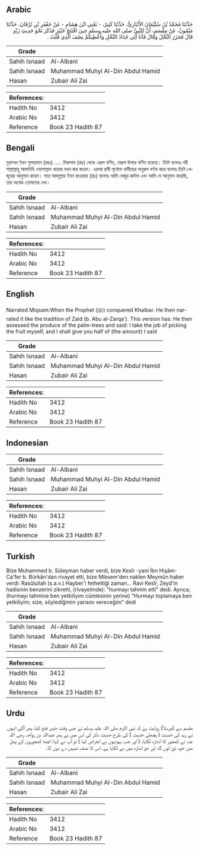 ## Arabic


<div dir="rtl" lang="ar" style={{fontSize:'larger',backgroundColor:'#f8f9fa',padding:20}}>
حَدَّثَنَا مُحَمَّدُ بْنُ سُلَيْمَانَ الأَنْبَارِيُّ، حَدَّثَنَا كَثِيرٌ، - يَعْنِي ابْنَ هِشَامٍ - عَنْ جَعْفَرِ بْنِ بُرْقَانَ، حَدَّثَنَا مَيْمُونٌ، عَنْ مِقْسَمٍ، أَنَّ النَّبِيَّ صلى الله عليه وسلم حِينَ افْتَتَحَ خَيْبَرَ فَذَكَرَ نَحْوَ حَدِيثِ زَيْدٍ قَالَ فَحَزَرَ النَّخْلَ وَقَالَ فَأَنَا أَلِي جُذَاذَ النَّخْلِ وَأُعْطِيكُمْ نِصْفَ الَّذِي قُلْتُ ‏.‏
</div>
<div style={{backgroundColor:'#f8f9fa',padding:20, marginBottom: 10}}><table> <thead> <tr> <th>Grade</th> <th></th> </tr> </thead> <tbody> <tr><td>Sahih Isnaad</td><td>Al-Albani</td></tr><tr><td>Sahih Isnaad</td><td>Muhammad Muhyi Al-Din Abdul Hamid</td></tr><tr><td>Hasan</td><td>Zubair Ali Zai</td></tr></tbody></table><table> <thead> <tr> <th>References:</th> <th></th> </tr> </thead> <tbody><tr><td>Hadith No</td><td>3412</td></tr><tr><td>Arabic No</td><td>3412</td></tr><tr><td>Reference</td><td>Book 23 Hadith 87</td></tr></tbody></table></div>

## Bengali


<div dir="ltr" lang="bn" style={{fontSize:'larger',backgroundColor:'#f8f9fa',padding:20}}>
মুহাম্মদ ইবন সুলায়মান (রহঃ) ..... মিকসাম (রাঃ) থেকে এরূপ বর্ণিত, যেরূপ উপরে বর্ণিত হয়েছে। তিনি বলেনঃ নবী সাল্লাল্লাহু আলাইহি ওয়াসাল্লাম খায়বর যখন জয় করেন। এরপর রাবী পূর্বোক্ত হাদীছের অনুরূপ বর্ণনা করে বলেনঃ তিনি খেজুরের আনুমান করেন। পরে আবদুল্লাহ ইবন রাওয়াহা (রাঃ) বলেনঃ আমি খেজুর কাটাব এবং আমি যে আনুমান করেছি, তার অর্ধেক তোমাদের দেব।
</div>
<div style={{backgroundColor:'#f8f9fa',padding:20, marginBottom: 10}}><table> <thead> <tr> <th>Grade</th> <th></th> </tr> </thead> <tbody> <tr><td>Sahih Isnaad</td><td>Al-Albani</td></tr><tr><td>Sahih Isnaad</td><td>Muhammad Muhyi Al-Din Abdul Hamid</td></tr><tr><td>Hasan</td><td>Zubair Ali Zai</td></tr></tbody></table><table> <thead> <tr> <th>References:</th> <th></th> </tr> </thead> <tbody><tr><td>Hadith No</td><td>3412</td></tr><tr><td>Arabic No</td><td>3412</td></tr><tr><td>Reference</td><td>Book 23 Hadith 87</td></tr></tbody></table></div>

## English


<div dir="ltr" lang="en" style={{fontSize:'larger',backgroundColor:'#f8f9fa',padding:20}}>
Narrated Miqsam:When the Prophet (ﷺ) conquered Khaibar. He then narrated it like the tradition of Zaid (b. Abu al-Zarqa'). This version has: He then assessed the produce of the palm-trees and said: I take the job of picking the fruit myself, and I shall give you half of (the amount) I said
</div>
<div style={{backgroundColor:'#f8f9fa',padding:20, marginBottom: 10}}><table> <thead> <tr> <th>Grade</th> <th></th> </tr> </thead> <tbody> <tr><td>Sahih Isnaad</td><td>Al-Albani</td></tr><tr><td>Sahih Isnaad</td><td>Muhammad Muhyi Al-Din Abdul Hamid</td></tr><tr><td>Hasan</td><td>Zubair Ali Zai</td></tr></tbody></table><table> <thead> <tr> <th>References:</th> <th></th> </tr> </thead> <tbody><tr><td>Hadith No</td><td>3412</td></tr><tr><td>Arabic No</td><td>3412</td></tr><tr><td>Reference</td><td>Book 23 Hadith 87</td></tr></tbody></table></div>

## Indonesian


<div dir="ltr" lang="id" style={{fontSize:'larger',backgroundColor:'#f8f9fa',padding:20}}>

</div>
<div style={{backgroundColor:'#f8f9fa',padding:20, marginBottom: 10}}><table> <thead> <tr> <th>Grade</th> <th></th> </tr> </thead> <tbody> <tr><td>Sahih Isnaad</td><td>Al-Albani</td></tr><tr><td>Sahih Isnaad</td><td>Muhammad Muhyi Al-Din Abdul Hamid</td></tr><tr><td>Hasan</td><td>Zubair Ali Zai</td></tr></tbody></table><table> <thead> <tr> <th>References:</th> <th></th> </tr> </thead> <tbody><tr><td>Hadith No</td><td>3412</td></tr><tr><td>Arabic No</td><td>3412</td></tr><tr><td>Reference</td><td>Book 23 Hadith 87</td></tr></tbody></table></div>

## Turkish


<div dir="ltr" lang="tr" style={{fontSize:'larger',backgroundColor:'#f8f9fa',padding:20}}>
Bize Muhammed b. Süleyman haber verdi, bize Kesîr -yani İbn Hişâm- Ca'fer b. Bürkân'dan rivayet etti, bize Miksem'den naklen Meymûn haber verdi: Rasûlullah (s.a.v.) Hayber'i fethettiği zaman... Ravi Kesîr, Zeyd'in hadisinin benzerini zikretti, (rivayetinde): "hurmayı tahmin etti" dedi. Ayrıca; (hurmayı tahmine ben yetkiliyim cümlesinin yerine) "Hurmayı toplamaya ben yetkiliyim; size, söylediğimin yarısını vereceğim" dedi
</div>
<div style={{backgroundColor:'#f8f9fa',padding:20, marginBottom: 10}}><table> <thead> <tr> <th>Grade</th> <th></th> </tr> </thead> <tbody> <tr><td>Sahih Isnaad</td><td>Al-Albani</td></tr><tr><td>Sahih Isnaad</td><td>Muhammad Muhyi Al-Din Abdul Hamid</td></tr><tr><td>Hasan</td><td>Zubair Ali Zai</td></tr></tbody></table><table> <thead> <tr> <th>References:</th> <th></th> </tr> </thead> <tbody><tr><td>Hadith No</td><td>3412</td></tr><tr><td>Arabic No</td><td>3412</td></tr><tr><td>Reference</td><td>Book 23 Hadith 87</td></tr></tbody></table></div>

## Urdu


<div dir="rtl" lang="ur" style={{fontSize:'larger',backgroundColor:'#f8f9fa',padding:20}}>
مقسم سے (مرسلاً) روایت ہے کہ نبی اکرم صلی اللہ علیہ وسلم نے جس وقت خیبر فتح کیا، پھر آگے انہوں نے زید کی حدیث ( پچھلی حدیث ) کی طرح حدیث ذکر کی اس میں ہے پھر عبداللہ بن رواحہ رضی اللہ عنہ نے کھجور کا اندازہ لگایا، ( اور جب یہودیوں نے اعتراض کیا ) تو آپ نے کہا: اچھا کھجوروں کے پھل میں خود توڑ لوں گا، اور جو اندازہ میں نے لگایا ہے، اس کا نصف تمہیں دے دوں گا۔
</div>
<div style={{backgroundColor:'#f8f9fa',padding:20, marginBottom: 10}}><table> <thead> <tr> <th>Grade</th> <th></th> </tr> </thead> <tbody> <tr><td>Sahih Isnaad</td><td>Al-Albani</td></tr><tr><td>Sahih Isnaad</td><td>Muhammad Muhyi Al-Din Abdul Hamid</td></tr><tr><td>Hasan</td><td>Zubair Ali Zai</td></tr></tbody></table><table> <thead> <tr> <th>References:</th> <th></th> </tr> </thead> <tbody><tr><td>Hadith No</td><td>3412</td></tr><tr><td>Arabic No</td><td>3412</td></tr><tr><td>Reference</td><td>Book 23 Hadith 87</td></tr></tbody></table></div>